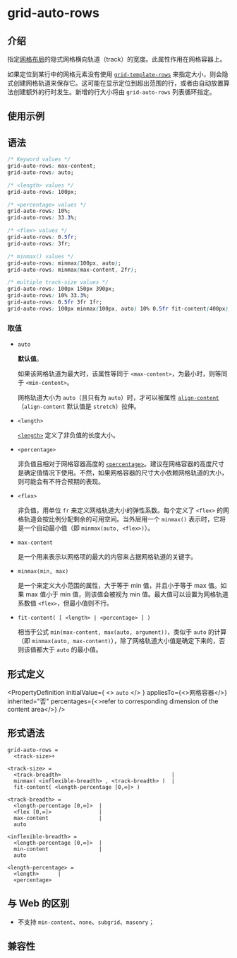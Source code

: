 # grid-auto-rows

## 介绍

指定[网格布局](guide/ui/layout/grid-layout.mdx)的隐式网格横向轨道（track）的宽度。此属性作用在网格容器上。

如果定位到某行中的网格元素没有使用 [`grid-template-rows`](./grid-template-rows) 来指定大小，则会隐式创建网格轨道来保存它。这可能在显示定位到超出范围的行，或者由自动放置算法创建额外的行时发生。新增的行大小将由 `grid-auto-rows` 列表循环指定。

## 使用示例


<Go
  example="css-api"
  defaultFile="src/grid-auto-rows/App.tsx"
  img="/assets/doc/css/grid-auto-rows.png"
  defaultEntryFile="dist/grid-auto-rows.lynx.bundle"
  entry="src/grid-auto-rows"
/>

## 语法

```css
/* Keyword values */
grid-auto-rows: max-content;
grid-auto-rows: auto;

/* <length> values */
grid-auto-rows: 100px;

/* <percentage> values */
grid-auto-rows: 10%;
grid-auto-rows: 33.3%;

/* <flex> values */
grid-auto-rows: 0.5fr;
grid-auto-rows: 3fr;

/* minmax() values */
grid-auto-rows: minmax(100px, auto);
grid-auto-rows: minmax(max-content, 2fr);

/* multiple track-size values */
grid-auto-rows: 100px 150px 390px;
grid-auto-rows: 10% 33.3%;
grid-auto-rows: 0.5fr 3fr 1fr;
grid-auto-rows: 100px minmax(100px, auto) 10% 0.5fr fit-content(400px);
```

### 取值

- `auto`

  **默认值**。

  如果该网格轨道为最大时，该属性等同于 `<max-content>`，为最小时，则等同于 `<min-content>`。

  网格轨道大小为 `auto`（且只有为 `auto`）时，才可以被属性 [`align-content`](./align-content.mdx)（`align-content` 默认值是 `stretch`）拉伸。

- `<length>`

  [`<length>`](api/css/data-type/length.mdx) 定义了非负值的长度大小。

- `<percentage>`

  非负值且相对于网格容器高度的 [`<percentage>`](api/css/data-type/percentage.mdx)。建议在网格容器的高度尺寸是确定值情况下使用。不然，如果网格容器的尺寸大小依赖网格轨道的大小，则可能会有不符合预期的表现。

- `<flex>`

  非负值，用单位 `fr` 来定义网格轨道大小的弹性系数。每个定义了 `<flex>` 的网格轨道会按比例分配剩余的可用空间。当外层用一个 `minmax()` 表示时，它将是一个自动最小值（即 `minmax(auto, <flex>)`）。

- `max-content`

  是一个用来表示以网格项的最大的内容来占据网格轨道的关键字。

- `minmax(min, max)`

  是一个来定义大小范围的属性，大于等于 min 值，并且小于等于 max 值。如果 max 值小于 min 值，则该值会被视为 min 值。最大值可以设置为网格轨道系数值 `<flex>`，但最小值则不行。

- `fit-content( [ <length> | <percentage> ] )`

  相当于公式 `min(max-content, max(auto, argument))`，类似于 `auto` 的计算（即 `minmax(auto, max-content)`），除了网格轨道大小值是确定下来的，否则该值都大于 `auto` 的最小值。

## 形式定义


<PropertyDefinition
  initialValue={
    <>
      <code>auto</code>
    </>
  }
  appliesTo={<>网格容器</>}
  inherited="否"
  percentages={<>refer to corresponding dimension of the content area</>}
/>

## 形式语法

```
grid-auto-rows =
  <track-size>+

<track-size> =
  <track-breadth>                                   |
  minmax( <inflexible-breadth> , <track-breadth> )  |
  fit-content( <length-percentage [0,∞]> )

<track-breadth> =
  <length-percentage [0,∞]>  |
  <flex [0,∞]>               |
  max-content                |
  auto

<inflexible-breadth> =
  <length-percentage [0,∞]>  |
  min-content                |
  auto

<length-percentage> =
  <length>      |
  <percentage>
```

## 与 Web 的区别

- 不支持 `min-content`、`none`、`subgrid`、`masonry`；

## 兼容性


<LegacyCompatTable metadata="css/properties/grid-auto-rows" />
